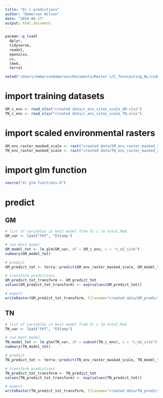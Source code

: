 ```yaml
---
title: "8) c predictions"
author: "Emmerson Wilson"
date: "2024-06-17"
output: html_document
---
```


```r
pacman::p_load(
  dplyr,
  tidyverse,
  readxl,
  openxlsx,
  cv,
  lme4,
  terra)
```

```r
setwd("/Users/emmersonEmmerson/Documents/Master's/C_forecasting_NL/code_for_stats/c_gap_predictions")
```

# import training datasets
```r
GM_c_env <- read_xlsx("created data/c_env_sites_scale_GM.xlsx")
TN_c_env <- read_xlsx("created data/c_env_sites_scale_TN.xlsx")
```

# import scaled environmental rasters
```r
GM_env_raster_masked_scale <- rast("created data/GM_env_raster_masked_scaled.tif")
TN_env_raster_masked_scale <- rast("created data/TN_env_raster_masked_scaled.tif")
```

# import glm function
```r
source("4) glm functions.R")
```

# predict

## GM
```r
# list of variables in best model from 5) c lm total.Rmd
GM_var <- list("FHT", "EVIamp")

# run best model
GM_model_tot <- lm_glm(GM_var, df = GM_c_env, c = "c_m2_site")
summary(GM_model_tot)

# predict
GM_predict_tot <- terra::predict(GM_env_raster_masked_scale, GM_model_tot)

# transform predictions
GM_predict_tot_transform <- GM_predict_tot
values(GM_predict_tot_transform) <- exp(values(GM_predict_tot))

# export
writeRaster(GM_predict_tot_transform, filename="created data/GM_predict_tot.tif", overwrite=TRUE)
```

## TN
```r
# list of variables in best model from 5) c lm total.Rmd
TN_var <- list("FHT", "EVIamp")

# run best model
TN_model_tot <- lm_glm(TN_var, df = subset(TN_c_env), c = "c_m2_site")
summary(TN_model_tot)

# predict
TN_predict_tot <- terra::predict(TN_env_raster_masked_scale, TN_model_tot)

# transform predictions
TN_predict_tot_transform <- TN_predict_tot
values(TN_predict_tot_transform) <- exp(values(TN_predict_tot))

# export
writeRaster(TN_predict_tot_transform, filename="created data/TN_predict_tot.tif", overwrite=TRUE)
```